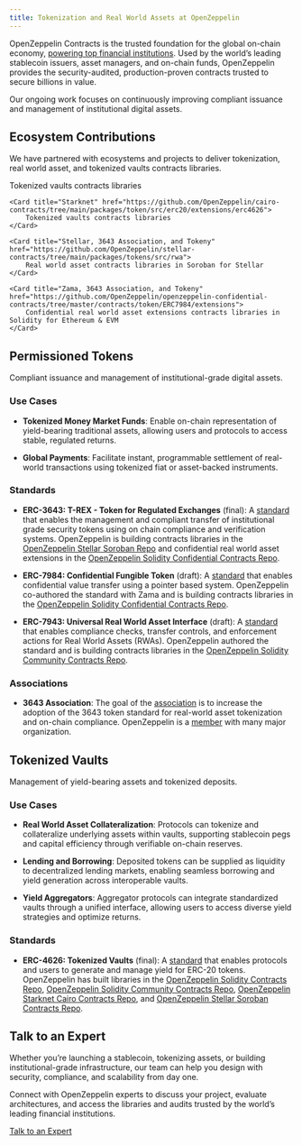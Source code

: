 ```yaml
---
title: Tokenization and Real World Assets at OpenZeppelin
---
```


OpenZeppelin Contracts is the trusted foundation for the global on-chain economy, [powering top financial institutions](/impact/contracts-for-financial-institutions). Used by the world’s leading stablecoin issuers, asset managers, and on-chain funds, OpenZeppelin provides the security-audited, production-proven contracts trusted to secure billions in value.

Our ongoing work focuses on continuously improving compliant issuance and management of institutional digital assets.

## Ecosystem Contributions

We have partnered with ecosystems and projects to deliver tokenization, real world asset, and tokenized vaults contracts libraries.

<Cards>
    <Card title="Ethereum & EVM" href="https://github.com/OpenZeppelin/openzeppelin-contracts/blob/master/contracts/token/ERC20/extensions/ERC4626.sol">
        Tokenized vaults contracts libraries
    </Card>

    <Card title="Starknet" href="https://github.com/OpenZeppelin/cairo-contracts/tree/main/packages/token/src/erc20/extensions/erc4626">
        Tokenized vaults contracts libraries
    </Card>

    <Card title="Stellar, 3643 Association, and Tokeny" href="https://github.com/OpenZeppelin/stellar-contracts/tree/main/packages/tokens/src/rwa">
        Real world asset contracts libraries in Soroban for Stellar
    </Card>

    <Card title="Zama, 3643 Association, and Tokeny" href="https://github.com/OpenZeppelin/openzeppelin-confidential-contracts/tree/master/contracts/token/ERC7984/extensions">
        Confidential real world asset extensions contracts libraries in Solidity for Ethereum & EVM
    </Card>    
</Cards>

## Permissioned Tokens

Compliant issuance and management of institutional-grade digital assets.

### Use Cases

- **Tokenized Money Market Funds**: Enable on-chain representation of yield-bearing traditional assets, allowing users and protocols to access stable, regulated returns.

- **Global Payments**: Facilitate instant, programmable settlement of real-world transactions using tokenized fiat or asset-backed instruments.

### Standards

- **ERC-3643: T-REX - Token for Regulated Exchanges** (final): A [standard](https://eips.ethereum.org/EIPS/eip-3643) that enables the management and compliant transfer of institutional grade security tokens using on chain compliance and verification systems. OpenZeppelin is building contracts libraries in the [OpenZeppelin Stellar Soroban Repo](https://github.com/OpenZeppelin/stellar-contracts/tree/main/packages/tokens/src/rwa) and confidential real world asset extensions in the [OpenZeppelin Solidity Confidential Contracts Repo](https://github.com/OpenZeppelin/openzeppelin-confidential-contracts/tree/master/contracts/token/ERC7984/extensions).

- **ERC-7984: Confidential Fungible Token** (draft): A [standard](https://github.com/ethereum/ERCs/pull/1113/files#diff-4c22c7cb34e9622c46198c95e8810399c8bf545126ef800b3a464083629aa6e5) that enables confidential value transfer using a pointer based system. OpenZeppelin co-authored the standard with Zama and is building contracts libraries in the [OpenZeppelin Solidity Confidential Contracts Repo](https://github.com/OpenZeppelin/openzeppelin-confidential-contracts/tree/master/contracts/token/ERC7984).

- **ERC-7943: Universal Real World Asset Interface** (draft): A [standard](https://eips.ethereum.org/EIPS/eip-7943) that enables compliance checks, transfer controls, and enforcement actions for Real World Assets (RWAs). OpenZeppelin authored the standard and is building contracts libraries in the [OpenZeppelin Solidity Community Contracts Repo](https://github.com/OpenZeppelin/openzeppelin-community-contracts/blob/master/contracts/token/ERC20/extensions/ERC20uRWA.sol).

### Associations

- **3643 Association**: The goal of the [association](https://www.erc3643.org/) is to increase the adoption of the 3643 token standard for real-world asset tokenization and on-chain compliance. OpenZeppelin is a [member](https://www.erc3643.org/members) with many major organization.

## Tokenized Vaults

Management of yield-bearing assets and tokenized deposits.

### Use Cases

- **Real World Asset Collateralization**: Protocols can tokenize and collateralize underlying assets within vaults, supporting stablecoin pegs and capital efficiency through verifiable on-chain reserves.

- **Lending and Borrowing**: Deposited tokens can be supplied as liquidity to decentralized lending markets, enabling seamless borrowing and yield generation across interoperable vaults.

- **Yield Aggregators**: Aggregator protocols can integrate standardized vaults through a unified interface, allowing users to access diverse yield strategies and optimize returns.

### Standards

- **ERC-4626: Tokenized Vaults** (final): A [standard](https://eips.ethereum.org/EIPS/eip-4626) that enables protocols and users to generate and manage yield for ERC-20 tokens.
 OpenZeppelin has built libraries in the [OpenZeppelin Solidity Contracts Repo](https://github.com/OpenZeppelin/openzeppelin-contracts/blob/master/contracts/token/ERC20/extensions/ERC4626.sol), [OpenZeppelin Solidity Community Contracts Repo](https://github.com/OpenZeppelin/openzeppelin-community-contracts/blob/master/contracts/token/ERC20/extensions/ERC4626Fees.sol), [OpenZeppelin Starknet Cairo Contracts Repo](https://github.com/OpenZeppelin/cairo-contracts/tree/main/packages/token/src/erc20/extensions/erc4626), and [OpenZeppelin Stellar Soroban Contracts Repo](https://github.com/OpenZeppelin/stellar-contracts/tree/main/packages/tokens/src/vault).

## Talk to an Expert

Whether you’re launching a stablecoin, tokenizing assets, or building institutional-grade infrastructure, our team can help you design with security, compliance, and scalability from day one.

Connect with OpenZeppelin experts to discuss your project, evaluate architectures, and access the libraries and audits trusted by the world’s leading financial institutions.

[Talk to an Expert](https://www.openzeppelin.com/financial-institutions/request)
